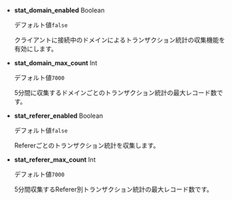 -   **stat_domain_enabled** <span class='type'>Boolean</span>

    デフォルト値`false`

    クライアントに接続中のドメインによるトランザクション統計の収集機能を有効にします。

-   **stat_domain_max_count** <span class='type'>Int</span>

    デフォルト値`7000`

    5分間に収集するドメインごとのトランザクション統計の最大レコード数です。

<!-- 

* **stat_mtrace_enabled** <span class='type'>Boolean</span>

  기본값 `false`

  멀티 서버 트랜잭션에서 Caller & Callee 간에 버전별 의존성 통계를 수집합니다.

* **stat_mtrace_max_count** <span class='type'>Int</span>

  기본값 `7000`

  멀티 서버 트랜잭션에서 Caller & Callee 간에 버전별 의존성 통계의 최대 레코드 수입니다.

-->

-   **stat_referer_enabled** <span class='type'>Boolean</span>

    デフォルト値`false`

    Refererごとのトランザクション統計を収集します。

-   **stat_referer_max_count** <span class='type'>Int</span>

    デフォルト値`7000`

    5分間収集するReferer別トランザクション統計の最大レコード数です。
